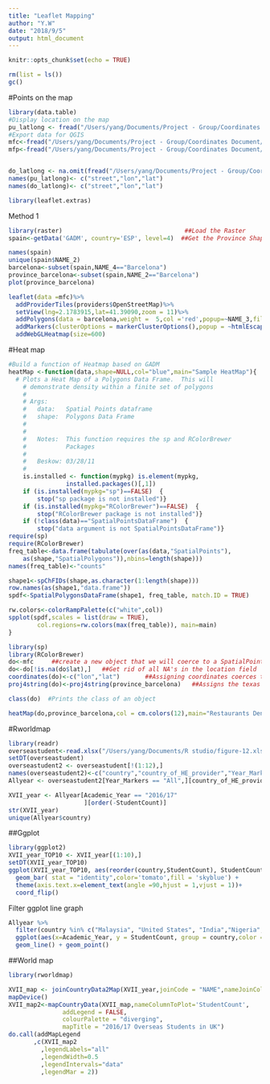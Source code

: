 ```yaml
---
title: "Leaflet Mapping"
author: "Y.W"
date: "2018/9/5"
output: html_document
---
```


```r
knitr::opts_chunk$set(echo = TRUE)
```
```r
rm(list = ls())
gc()
```
#Points on the map
```r
library(data.table)
#Display location on the map
pu_latlong <- fread("/Users/yang/Documents/Project - Group/Coordinates Document/pu_latlong.csv")
#Export data for QGIS
mfc<-fread("/Users/yang/Documents/Project - Group/Coordinates Document/mfc.csv")
mfp<-fread("/Users/yang/Documents/Project - Group/Coordinates Document/mfp.csv")


do_latlong <- na.omit(fread("/Users/yang/Documents/Project - Group/Coordinates Document/do_latlong.csv"))
names(pu_latlong)<- c("street","lon","lat")
names(do_latlong)<- c("street","lon","lat")

```

```r
library(leaflet.extras)
```

Method 1
```r
library(raster)                                  ##Load the Raster 
spain<-getData('GADM', country='ESP', level=4)  ##Get the Province Shapefile for France
```
```r
names(spain)
unique(spain$NAME_2)
barcelona<-subset(spain,NAME_4=="Barcelona")
province_barcelona<-subset(spain,NAME_2=="Barcelona")
plot(province_barcelona)
```
```r
leaflet(data =mfc)%>%
  addProviderTiles(providers$OpenStreetMap)%>%
  setView(lng=2.1783915,lat=41.39090,zoom = 11)%>%
  addPolygons(data = barcelona,weight =  5,col ='red',popup=~NAME_3,fillColor=heat.colors(4,alpha=1),stroke=FALSE)%>%
  addMarkers(clusterOptions = markerClusterOptions(),popup = ~htmlEscape(DO_street))%>%
  addWebGLHeatmap(size=600)
```


#Heat map
```r
#Build a function of Heatmap based on GADM
heatMap <-function(data,shape=NULL,col="blue",main="Sample HeatMap"){
  # Plots a Heat Map of a Polygons Data Frame.  This will 
    # demonstrate density within a finite set of polygons
    #
    # Args:
    #   data:   Spatial Points dataframe
    #   shape:  Polygons Data Frame 
    #
    #
    #   Notes:  This function requires the sp and RColorBrewer
    #           Packages
    #
    #   Beskow: 03/28/11   
    #
    is.installed <- function(mypkg) is.element(mypkg, 
                installed.packages()[,1])
    if (is.installed(mypkg="sp")==FALSE)  {
        stop("sp package is not installed")}
    if (is.installed(mypkg="RColorBrewer")==FALSE)  {
        stop("RColorBrewer package is not installed")}
    if (!class(data)=="SpatialPointsDataFrame")  {
        stop("data argument is not SpatialPointsDataFrame")}
require(sp)
require(RColorBrewer)
freq_table<-data.frame(tabulate(over(as(data,"SpatialPoints"),
    as(shape,"SpatialPolygons")),nbins=length(shape)))
names(freq_table)<-"counts"

shape1<-spChFIDs(shape,as.character(1:length(shape)))
row.names(as(shape1,"data.frame"))
spdf<-SpatialPolygonsDataFrame(shape1, freq_table, match.ID = TRUE)

rw.colors<-colorRampPalette(c("white",col))
spplot(spdf,scales = list(draw = TRUE),
        col.regions=rw.colors(max(freq_table)), main=main)
}
```

```r
library(sp)
library(RColorBrewer)
do<-mfc     ##create a new object that we will coerce to a SpatialPointsDataFrame
do<-do[!is.na(do$lat),]   ##Get rid of all NA's in the location field
coordinates(do)<-c("lon","lat")       ##Assigning coordinates coerces this to a SpatialPointsDataFrame
proj4string(do)<-proj4string(province_barcelona)   ##Assigns the texas spatial datum to our new data frame
```
```r
class(do)  #Prints the class of an object
```
```r
heatMap(do,province_barcelona,col = cm.colors(12),main="Restaurants Denstiy")
```

#Rworldmap
```r
library(readr)
overseastudent<-read.xlsx("/Users/yang/Documents/R studio/figure-12.xlsx")
setDT(overseastudent)
overseastudent2 <- overseastudent[!(1:12),]
names(overseastudent2)<-c("country","country_of_HE_provider","Year_Markers","Academic_Year","StudentCount")
Allyear <- overseastudent2[Year_Markers == "All",][country_of_HE_provider == "All"][order(-country)]

XVII_year <- Allyear[Academic_Year == "2016/17"
                     ][order(-StudentCount)]
str(XVII_year)
unique(Allyear$country)
```

##Ggplot
```r
library(ggplot2)
XVII_year_TOP10 <- XVII_year[(1:10),]
setDT(XVII_year_TOP10)
ggplot(XVII_year_TOP10, aes(reorder(country,StudentCount), StudentCount)) +
  geom_bar( stat = "identity",color='tomato',fill = 'skyblue') +
  theme(axis.text.x=element_text(angle =90,hjust = 1,vjust = 1))+
  coord_flip()
```



Filter ggplot line graph
```r
Allyear %>%
  filter(country %in% c("Malaysia", "United States", "India","Nigeria","Hong Kong  Special Administrative Region of China ","Saudi Arabia")) %>%
  ggplot(aes(x=Academic_Year, y = StudentCount, group = country,color = country)) + 
  geom_line() + geom_point()
```





##World map
```r
library(rworldmap)
```

```r
XVII_map <- joinCountryData2Map(XVII_year,joinCode = "NAME",nameJoinColumn = "country")
mapDevice()
XVII_map2<-mapCountryData(XVII_map,nameColumnToPlot='StudentCount', 
               addLegend = FALSE,
               colourPalette = "diverging",
               mapTitle = "2016/17 Overseas Students in UK")
do.call(addMapLegend
       ,c(XVII_map2
         ,legendLabels="all"
         ,legendWidth=0.5
         ,legendIntervals="data"
         ,legendMar = 2))
```




